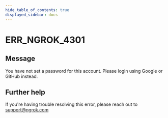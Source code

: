 ```yaml
---
hide_table_of_contents: true
displayed_sidebar: docs
---
```



# ERR_NGROK_4301

## Message

You have not set a password for this account. Please login using Google or GitHub instead.

<ErrorDetails error="err_ngrok_4301" />

## Further help

If you're having trouble resolving this error, please reach out to [support@ngrok.com](mailto:support@ngrok.com?subject=Help%20with%20ERR_NGROK_4301)
